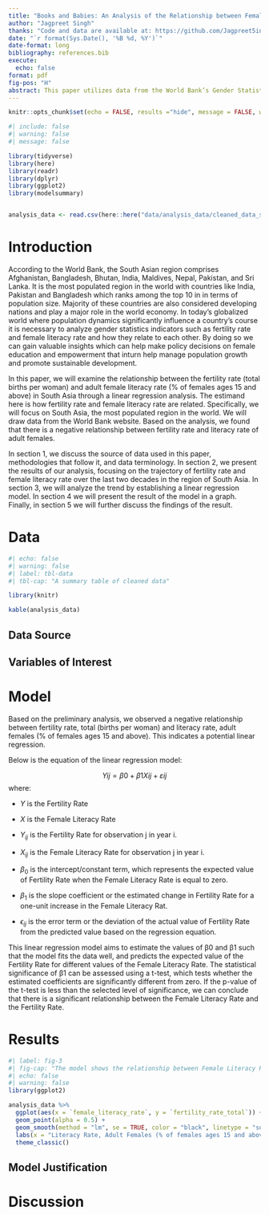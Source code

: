 ```yaml
---
title: "Books and Babies: An Analysis of the Relationship between Female Literacy Rate and Fertility Rate in South Asia (2000-2020)"
author: "Jagpreet Singh"
thanks: "Code and data are available at: https://github.com/Jagpreet5ingh/female_fertility_rate_south_asia.git"
date: "`r format(Sys.Date(), '%B %d, %Y')`"
date-format: long
bibliography: references.bib
execute: 
  echo: false
format: pdf
fig-pos: "H"
abstract: This paper utilizes data from the World Bank’s Gender Statistics database to examine the relationship between the adult female literacy rate (% of females ages 15 and above) and fertility rate (total births per woman) in South Asia between 2000-2020. The analysis revealed a negative correlation between the two variables, indicating that as the literacy rate increased, the fertility rate decreased. These findings matter as they highlight the importance of investing in female education and empowerment to manage population growth and promote sustainable development. The insights can guide policymakers make decisions on education initiatives and reproductive health programs to further enhance socioeconomic progress in the region.
---
```

```r
knitr::opts_chunk$set(echo = FALSE, results ="hide", message = FALSE, warning = FALSE)
```
```r
#| include: false
#| warning: false
#| message: false

library(tidyverse)
library(here)
library(readr)
library(dplyr)
library(ggplot2)
library(modelsummary)


analysis_data <- read.csv(here::here("data/analysis_data/cleaned_data_south_asia_2000_2020.csv"))

```


# Introduction
According to the World Bank, the South Asian region comprises Afghanistan, Bangladesh, Bhutan, India, Maldives, Nepal, Pakistan, and Sri Lanka. It is the most populated region in the world with countries like India, Pakistan and Bangladesh which ranks among the top 10 in in terms of population size. Majority of these countries are also considered developing nations and play a major role in the world economy. In today’s globalized world where population dynamics significantly influence a country's course it is necessary to analyze gender statistics indicators such as fertility rate and female literacy rate and how they relate to each other. By doing so we can gain valuable insights which can help make policy decisions on female education and empowerment that inturn help manage population growth and promote sustainable development.

In this paper, we will examine the relationship between the fertility rate (total births per woman) and adult female literacy rate (% of females ages 15 and above) in South Asia through a linear regression analysis. The estimand here is how fertility rate and female literacy rate are related. Specifically, we will focus on South Asia, the most populated region in the world. We will draw data from the World Bank website. Based on the analysis, we found that there is a negative relationship between fertility rate and literacy rate of adult females.

In section 1, we discuss the source of data used in this paper, methodologies that follow it, and data terminology. In section 2, we present the results of our analysis, focusing on the trajectory of fertility rate and female literacy rate over the last two decades in the region of South Asia. In section 3, we will analyze the trend by establishing a linear regression model. In section 4 we will present the result of the model in a graph. Finally, in section 5 we will further discuss the findings of the result.


# Data {#sec-data}

```r
#| echo: false
#| warning: false
#| label: tbl-data
#| tbl-cap: "A summary table of cleaned data"

library(knitr)

kable(analysis_data)

```
## Data Source {#sec-variables-of-interest}

## Variables of Interest

\newpage

# Model {#sec-model}

Based on the preliminary analysis, we observed a negative relationship between fertility rate, total (births per woman) and literacy rate, adult females (% of females ages 15 and above). This indicates a potential linear regression.

Below is the equation of the linear regression model:

$$ 
Yij = β0 + β1Xij + εij
$$
where:

-   $Y$ is the Fertility Rate 

-   $X$ is the Female Literacy Rate

-   $Y_{ij}$ is the Fertility Rate for observation j in year i.

-   $X_{ij}$ is the Female Literacy Rate for observation j in year i.

-   $\beta_0$ is the intercept/constant term, which represents the expected value of Fertility Rate when the Female Literacy Rate is equal to zero.

-   $\beta_1$ is the slope coefficient or the estimated change in Fertility Rate for a one-unit increase in the Female Literacy Rat.

-   $\epsilon_{ij}$ is the error term or the deviation of the actual value of Fertility Rate from the predicted value based on the regression equation.

This linear regression model aims to estimate the values of β0 and β1 such that the model fits the data well, and predicts the expected value of the Fertility Rate for different values of the Female Literacy Rate. The statistical significance of β1 can be assessed using a t-test, which tests whether the estimated coefficients are significantly different from zero. If the p-value of the t-test is less than the selected level of significance, we can conclude that there is a significant relationship between the Female Literacy Rate and the Fertility Rate.

\newpage

# Results {#sec-results}

```r
#| label: fig-3
#| fig-cap: "The model shows the relationship between Female Literacy Rate and Fertility Rate in South Asia (2000-2020)"
#| echo: false
#| warning: false
library(ggplot2)

analysis_data %>%
  ggplot(aes(x = `female_literacy_rate`, y = `fertility_rate_total`)) +
  geom_point(alpha = 0.5) +
  geom_smooth(method = "lm", se = TRUE, color = "black", linetype = "solid") +
  labs(x = "Literacy Rate, Adult Females (% of females ages 15 and above)", y = "Fertility Rate, Total (births per woman)") +
  theme_classic()
```

## Model Justification



# Discussion {#sec-discussion}
